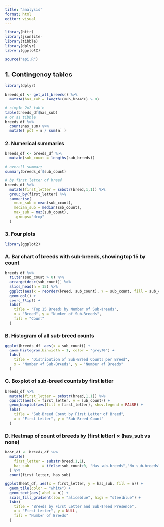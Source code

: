 ```yaml
---
title: "analysis"
format: html
editor: visual
---
```


```r
library(httr)
library(jsonlite)
library(tibble)
library(dplyr)
library(ggplot2)

source("api.R")  
```

## 1. Contingency tables

```r
library(dplyr)

breeds_df <- get_all_breeds() %>%
  mutate(has_sub = lengths(sub_breeds) > 0)

# simple 2×2 table
table(breeds_df$has_sub)
# or as tibble
breeds_df %>%
  count(has_sub) %>%
  mutate( pct = n / sum(n) )
```

### 2. Numerical summaries

```r
breeds_df <- breeds_df %>%
  mutate(sub_count = lengths(sub_breeds))

# overall summary
summary(breeds_df$sub_count)

# by first letter of breed
breeds_df %>%
  mutate(first_letter = substr(breed,1,1)) %>%
  group_by(first_letter) %>%
  summarise(
    mean_sub = mean(sub_count),
    median_sub = median(sub_count),
    max_sub = max(sub_count),
    .groups="drop"
  )
```

### 3. Four plots

```r
library(ggplot2)
```

### A. Bar chart of breeds **with** sub‐breeds, showing top 15 by count

```r
breeds_df %>%
  filter(sub_count > 0) %>%
  arrange(desc(sub_count)) %>%
  slice_head(n = 15) %>%
  ggplot(aes(x = reorder(breed, sub_count), y = sub_count, fill = sub_count)) +
  geom_col() +
  coord_flip() +
  labs(
    title = "Top 15 Breeds by Number of Sub‐Breeds",
    x = "Breed", y = "Number of Sub‐Breeds",
    fill = "Count"
  )
```

### B. Histogram of **all** sub‐breed counts

```r
ggplot(breeds_df, aes(x = sub_count)) +
  geom_histogram(binwidth = 1, color = "grey30") +
  labs(
    title = "Distribution of Sub‐Breed Counts per Breed",
    x = "Number of Sub‐Breeds", y = "Number of Breeds"
  )
```

### C. Boxplot of sub‐breed counts by first letter

```r
breeds_df %>%
  mutate(first_letter = substr(breed,1,1)) %>%
  ggplot(aes(x = first_letter, y = sub_count)) +
  geom_boxplot(aes(fill = first_letter), show.legend = FALSE) +
  labs(
    title = "Sub‐Breed Count by First Letter of Breed",
    x = "First Letter", y = "Sub‐Breed Count"
  )

```

### D. **Heatmap** of count of breeds by (first letter) × (has_sub vs none)

```r
heat_df <- breeds_df %>%
  mutate(
    first_letter = substr(breed,1,1),
    has_sub      = ifelse(sub_count>0, "Has sub-breeds","No sub-breeds")
  ) %>%
  count(first_letter, has_sub)

ggplot(heat_df, aes(x = first_letter, y = has_sub, fill = n)) +
  geom_tile(color = "white") +
  geom_text(aes(label = n)) +
  scale_fill_gradient(low = "aliceblue", high = "steelblue") +
  labs(
    title = "Breeds by First Letter and Sub-Breed Presence",
    x = "First Letter", y = NULL,
    fill = "Number of Breeds"
  )

```
